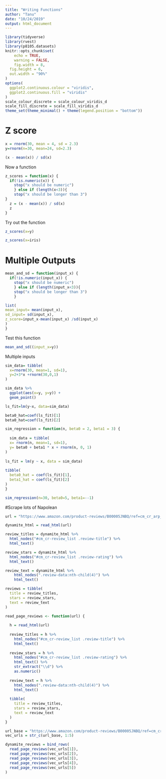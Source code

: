 ```yaml
---
title: "Writing Functions"
author: "Tanu"
date: "10/24/2019"
output: html_document
---
```


```r
library(tidyverse)
library(rvest)
library(p8105.datasets)
knitr::opts_chunk$set(
	echo = TRUE,
	warning = FALSE,
	fig.width = 8, 
  fig.height = 6,
  out.width = "90%"
)
options(
  ggplot2.continuous.colour = "viridis",
  ggplot2.continuous.fill = "viridis"
)
scale_colour_discrete = scale_colour_viridis_d
scale_fill_discrete = scale_fill_viridis_d
theme_set(theme_minimal() + theme(legend.position = "bottom"))
```

# Z score
```r
x = rnorm(30, mean = 4, sd = 2.3)
y=rnorm(n=30, mean=24, sd=2.3)

(x - mean(x)) / sd(x)
```

Now a function

```r
z_scores = function(x) {
  if(!is.numeric(x)) {
    stop("x should be numeric")
    } else if (length(x<3)){
    stop("x should be longer than 3")
}
  z = (x - mean(x)) / sd(x)
  z
}

```

Try out the function

```r
z_scores(x=y)

z_scores(x=iris)
```
# Multiple Outputs

```r
mean_and_sd = function(input_x) {
  if(!is.numeric(input_x)) {
    stop("x should be numeric")
    } else if (length(input_x<3)){
    stop("x should be longer than 3")
    }

list(
mean_input= mean(input_x),
sd_input= sd(input_x),
z_score=input_x-mean(input_x) /sd(input_x)
)
}
```

Test this function

```r
mean_and_sd((input_x=y))
```

Multiple inputs
```r
sim_data= tibble(
  x=rnorm(30, mean=1, sd=1),
  y=2+3*x +rnorm(30,0,1)
)

sim_data %>% 
  ggplot(aes(x=y, y=y)) +
  geom_point()

ls_fit=lm(y~x, data=sim_data)

beta0_hat=coef(ls_fit)[1]
beta0_hat=coef(ls_fit)[2]

```

```r
sim_regression = function(n, beta0 = 2, beta1 = 3) {
  
  sim_data = tibble(
  x= rnorm(n, mean=1, sd=1),
  y= beta0 + beta1 * x + rnorm(n, 0, 1)
)
  
ls_fit = lm(y ~ x, data = sim_data)
  
tibble(
  beta0_hat = coef(ls_fit)[1],
  beta1_hat = coef(ls_fit)[2]
)
}

sim_regression(n=30, beta0=5, beta1=--1)
```

#Scrape lots of Napolean

```r
url = "https://www.amazon.com/product-reviews/B00005JNBQ/ref=cm_cr_arp_d_viewopt_rvwer?ie=UTF8&reviewerType=avp_only_reviews&sortBy=recent&pageNumber=1"

dynamite_html = read_html(url)

review_titles = dynamite_html %>%
  html_nodes("#cm_cr-review_list .review-title") %>%
  html_text()

review_stars = dynamite_html %>%
  html_nodes("#cm_cr-review_list .review-rating") %>%
  html_text()

review_text = dynamite_html %>%
    html_nodes(".review-data:nth-child(4)") %>%
    html_text()

reviews = tibble(
  title = review_titles,
  stars = review_stars,
  text = review_text
)
```

```r
read_page_reviews <- function(url) {
  
  h = read_html(url)
  
  review_titles = h %>%
    html_nodes("#cm_cr-review_list .review-title") %>%
    html_text()
  
  review_stars = h %>%
    html_nodes("#cm_cr-review_list .review-rating") %>%
    html_text() %>%
    str_extract("\\d") %>%
    as.numeric()
  
  review_text = h %>%
    html_nodes(".review-data:nth-child(4)") %>%
    html_text()
  
  tibble(
    title = review_titles,
    stars = review_stars,
    text = review_text
  )
}
```

```r

url_base = "https://www.amazon.com/product-reviews/B00005JNBQ/ref=cm_cr_arp_d_viewopt_rvwer?ie=UTF8&reviewerType=avp_only_reviews&sortBy=recent&pageNumber="
vec_urls = str_c(url_base, 1:5)

dynamite_reviews = bind_rows(
  read_page_reviews(vec_urls[1]),
  read_page_reviews(vec_urls[2]),
  read_page_reviews(vec_urls[3]),
  read_page_reviews(vec_urls[4]),
  read_page_reviews(vec_urls[5])
)
```

